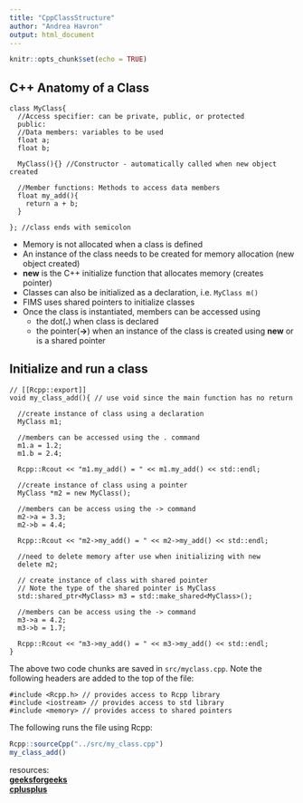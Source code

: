 ```yaml
---
title: "CppClassStructure"
author: "Andrea Havron"
output: html_document
---
```


```r
knitr::opts_chunk$set(echo = TRUE)
```

## C++ Anatomy of a Class

```Rcpp
class MyClass{
  //Access specifier: can be private, public, or protected
  public:
  //Data members: variables to be used
  float a;
  float b;
  
  MyClass(){} //Constructor - automatically called when new object created
  
  //Member functions: Methods to access data members
  float my_add(){
    return a + b;
  }
  
}; //class ends with semicolon
```

- Memory is not allocated when a class is defined
- An instance of the class needs to be created for memory allocation (new object created)
- **new** is the C++ initialize function that allocates memory (creates pointer)
- Classes can also be initialized as a declaration, i.e. `MyClass m()`
- FIMS uses shared pointers to initialize classes
- Once the class is instantiated, members can be accessed using
    - the dot(**.**) when class is declared
    - the pointer(**->**) when an instance of the class is created using **new** or is a shared pointer

## Initialize and run a class
```Rcpp
// [[Rcpp::export]]
void my_class_add(){ // use void since the main function has no return

  //create instance of class using a declaration
  MyClass m1;
  
  //members can be accessed using the . command
  m1.a = 1.2;
  m1.b = 2.4;
  
  Rcpp::Rcout << "m1.my_add() = " << m1.my_add() << std::endl;
  
  //create instance of class using a pointer
  MyClass *m2 = new MyClass();
  
  //members can be access using the -> command
  m2->a = 3.3;
  m2->b = 4.4;
  
  Rcpp::Rcout << "m2->my_add() = " << m2->my_add() << std::endl;
  
  //need to delete memory after use when initializing with new
  delete m2;
  
  // create instance of class with shared pointer
  // Note the type of the shared pointer is MyClass
  std::shared_ptr<MyClass> m3 = std::make_shared<MyClass>();
  
  //members can be access using the -> command
  m3->a = 4.2;
  m3->b = 1.7;
  
  Rcpp::Rcout << "m3->my_add() = " << m3->my_add() << std::endl;
}
```

The above two code chunks are saved in `src/myclass.cpp`. Note the following headers are added to the top of the file:
```Rcpp
#include <Rcpp.h> // provides access to Rcpp library
#include <iostream> // provides access to std library
#include <memory> // provides access to shared pointers
```


The following runs the file using Rcpp:
```r
Rcpp::sourceCpp("../src/my_class.cpp")
my_class_add()
```
  

resources: <br>
[**geeksforgeeks**](https://www.geeksforgeeks.org/c-classes-and-objects/)<br>
[**cplusplus**](https://cplusplus.com/doc/tutorial/classes/)

